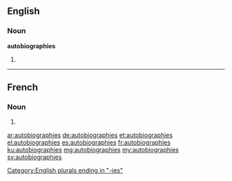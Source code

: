 ==English==

===Noun===
'''autobiographies'''

# {{plural of|autobiography}}

----

==French==

===Noun===
{{head|fr|g=f-p}}

# {{plural of|autobiographie|lang=fr}}

[[Category:English plurals ending in "-ies"]]

[[ar:autobiographies]]
[[de:autobiographies]]
[[et:autobiographies]]
[[el:autobiographies]]
[[es:autobiographies]]
[[fr:autobiographies]]
[[ku:autobiographies]]
[[mg:autobiographies]]
[[my:autobiographies]]
[[sv:autobiographies]]